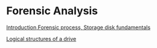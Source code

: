 = Forensic Analysis =

[[FALecture1|Introduction,Forensic process, Storage disk fundamentals]]

[[FALecture2|Logical structures of a drive]]

